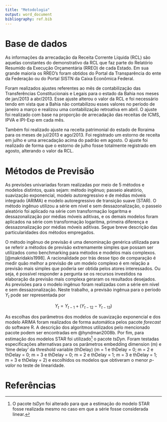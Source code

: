 ```yaml
---
title: "Metodologia"
output: word_document
bibliography: ref.bib
---
```


# Base de dados

As informações da arrecadação da Receita Corrente Líquida (RCL) são aquelas constantes do demonstrativo da RCL que faz parte do Relatório Resumido da Execução Orçamentária (RREO) de cada Estado. Em sua grande maioria os RREO's foram obtidos do Portal da Transparência do ente da Federação ou do Portal SISTN da Caixa Econômica Federal. 

Foram realizados ajustes referentes ao mês de contabilização das Transferências Constitucionais e Legais para o estado da Bahia nos meses de jan/2013 a abr/2013. Esse ajuste alterou o valor da RCL e foi necessário tendo em vista que a Bahia não contabilizou esses valores no período de janeiro a março e realizou uma contabilização retroativa em abril. O ajuste foi realizado com base na proporção de arrecadação das receitas de ICMS, IPVA e IPI-Exp em cada mês.

Também foi realizado ajuste na receita patrimonial do estado de Roraima para os meses de jul/2013 e ago/2013. Foi registrado um estorno de receita em julho e uma arrecadação acima do padrão em agosto. O ajuste foi realizado de forma que o estorno de julho fosse totalmente registrado em agosto, alterando o valor da RCL.

<!--- A alteração de Roraima (RR) ainda não foi realizada no código. Necessário discutir com o restante do grupo -->

# Métodos de Previsão

As previsões univariadas foram realizadas por meio de 5 métodos e modelos distintos, quais sejam: método ingênuo; passeio aleatório, suavização exponencial, modelo autoregressivo e de médias móveis integrado (ARIMA) e modelo autoregressivo de transição suave (STAR). O método ingênuo utilizou a série em nível e sem dessazonalização, o passeio aleatório foi aplicado na série com transformação logaritma e dessazonalização por médias móveis aditivas, e os demais modelos foram aplicados na série com transformação logaritma, primeira diferença e dessazonalização por médias móveis aditivas. Segue breve descrição das particularidades dos métodos empregados.

O método ingênuo de previsão é uma denominação genérica utilizada para se referir a métodos de previsão extremamente simples que possam ser utilizados como benchmarking para métodos e modelos mais complexos. [@makridakis1998]. A racionalidade por trás desse tipo de comparação é medir quão melhor a previsão de um modelo complexo é em relação a previsão mais simples que poderia ser obtida pelos atores interessados. Ou seja, é possível responder a pergunta se os recursos investidos na elaboração da previsão mais complexa geraram os resultados desejados. As previsões para o modelo ingênuo foram realizadas com a série em nível e sem dessazonalização. Neste trabalho, a previsão ingênua para o período $Y_t$ pode ser representada por

$$ Y_t = Y_{t-1} + (Y_{t-12} - Y_{t-13}) $$

As escolhas dos parâmetros dos modelos de suavização exponencial e dos modelo ARIMA foram realizados de forma automática pelos pacote *forecast* do software R. A descrição dos algoritmos utilizados pelo mencionado pacote podem ser encontradas em @hyndman2008b. Por fim, para estimação dos modelos STAR foi utilizado[^1] o pacote *tsDyn*. Foram testadas especificações alternativas para os parâmetros embedding dimension (m) e 'time delay' da threshold variable (thDelay) (m = 1 e thDelay = 0; m = 2 e thDelay = 0; m = 3 e thDelay = 0; m = 2 e thDelay = 1; m = 3 e thDelay = 1; m = 3 e thDelay = 2) e escolhidos os modelos que obtiveram o menor *p-valor*  no teste de linearidade.

[^1]: O pacote *tsDyn* foi alterado para que a estimação do modelo STAR fosse realizada mesmo no caso em que a série fosse considerada linear.

# Referências

